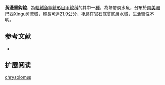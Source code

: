 {{Speciesbox
| name = 黃邊重鈎鯰
| image = 
| image_width = 250px
| image_caption = 
| status = NE
| status_system = IUCN3.1
| genus = Baryancistrus
| species = chrysolomus
| authority = [[Rapp_Py-Daniel,_Zuanon_&_Ribeiro_de_Oliveira|Rapp Py-Daniel, Zuanon & Ribeiro de Oliveira]], 2011
| synonyms = 
}}

'''黃邊重鈎鯰'''，為[[輻鰭魚綱|輻鰭魚綱]][[鯰形目|鯰形目]][[甲鯰科|甲鯰科]]的其中一[[種|種]]，為熱帶淡水魚，分布於[[南美洲|南美洲]][[巴西|巴西]]Xingu河流域，體長可達21.9公分，棲息在岩石底質底層水域，生活習性不明。

==参考文献==
*{{FishBase_species|genus=Baryancistrus|species=chrysolomus|year=2014|month=11}}

== 扩展阅读 ==
{{refbegin}}
{{wikispecies-inline|Baryancistrus chrysolomus|黃邊重鈎鯰}}
{{refend}}
{{Taxonbar|from=Q5633605}}

[[Category:重鈎鯰屬|chrysolomus]]